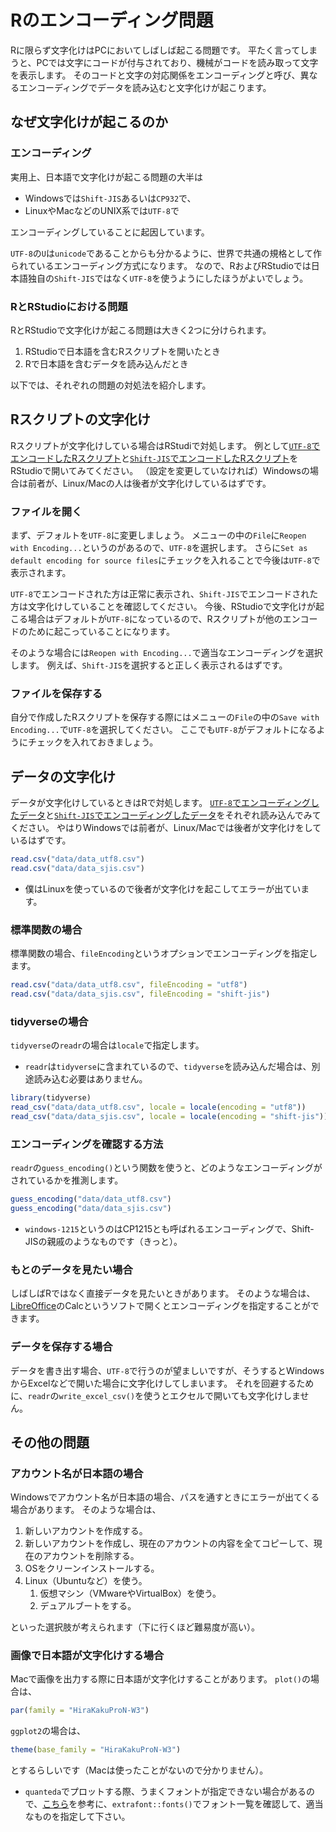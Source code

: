 # Rのエンコーディング問題 {#encoding-r}

Rに限らず文字化けはPCにおいてしばしば起こる問題です。
平たく言ってしまうと、PCでは文字にコードが付与されており、機械がコードを読み取って文字を表示します。
そのコードと文字の対応関係をエンコーディングと呼び、異なるエンコーディングでデータを読み込むと文字化けが起こります。

## なぜ文字化けが起こるのか

### エンコーディング

実用上、日本語で文字化けが起こる問題の大半は

- Windowsでは`Shift-JIS`あるいは`CP932`で、
- LinuxやMacなどのUNIX系では`UTF-8`で

エンコーディングしていることに起因しています。

`UTF-8`の`U`は`unicode`であることからも分かるように、世界で共通の規格として作られているエンコーディング方式になります。
なので、RおよびRStudioでは日本語独自の`Shift-JIS`ではなく`UTF-8`を使うようにしたほうがよいでしょう。

### RとRStudioにおける問題

RとRStudioで文字化けが起こる問題は大きく2つに分けられます。

1. RStudioで日本語を含むRスクリプトを開いたとき
1. Rで日本語を含むデータを読み込んだとき

以下では、それぞれの問題の対処法を紹介します。

## Rスクリプトの文字化け

Rスクリプトが文字化けしている場合はRStudiで対処します。
例として[`UTF-8`でエンコードしたRスクリプト](script/script_utf8.R)と[`Shift-JIS`でエンコードしたRスクリプト](script/script_sjis.R)をRStudioで開いてみてください。
（設定を変更していなければ）Windowsの場合は前者が、Linux/Macの人は後者が文字化けしているはずです。

### ファイルを開く

まず、デフォルトを`UTF-8`に変更しましょう。
メニューの中の`File`に`Reopen with Encoding...`というのがあるので、`UTF-8`を選択します。
さらに`Set as default encoding for source files`にチェックを入れることで今後は`UTF-8`で表示されます。

`UTF-8`でエンコードされた方は正常に表示され、`Shift-JIS`でエンコードされた方は文字化けしていることを確認してください。
今後、RStudioで文字化けが起こる場合はデフォルトが`UTF-8`になっているので、Rスクリプトが他のエンコードのために起こっていることになります。

そのような場合には`Reopen with Encoding...`で適当なエンコーディングを選択します。
例えば、`Shift-JIS`を選択すると正しく表示されるはずです。

### ファイルを保存する

自分で作成したRスクリプトを保存する際にはメニューの`File`の中の`Save with Encoding...`で`UTF-8`を選択してください。
ここでも`UTF-8`がデフォルトになるようにチェックを入れておきましょう。

## データの文字化け

データが文字化けしているときはRで対処します。
[`UTF-8`でエンコーディングしたデータ](data/data_utf8.csv)と[`Shift-JIS`でエンコーディングしたデータ](data/data_sjis.csv)をそれぞれ読み込んでみてください。
やはりWindowsでは前者が、Linux/Macでは後者が文字化けをしているはずです。

```r
read.csv("data/data_utf8.csv")
read.csv("data/data_sjis.csv")
```

- 僕はLinuxを使っているので後者が文字化けを起こしてエラーが出ています。

### 標準関数の場合

標準関数の場合、`fileEncoding`というオプションでエンコーディングを指定します。

```r
read.csv("data/data_utf8.csv", fileEncoding = "utf8")
read.csv("data/data_sjis.csv", fileEncoding = "shift-jis")
```

### tidyverseの場合

`tidyverse`の`readr`の場合は`locale`で指定します。

- `readr`は`tidyverse`に含まれているので、`tidyverse`を読み込んだ場合は、別途読み込む必要はありません。

```r
library(tidyverse)
read_csv("data/data_utf8.csv", locale = locale(encoding = "utf8"))
read_csv("data/data_sjis.csv", locale = locale(encoding = "shift-jis"))
```

### エンコーディングを確認する方法

`readr`の`guess_encoding()`という関数を使うと、どのようなエンコーディングがされているかを推測します。

```r
guess_encoding("data/data_utf8.csv")
guess_encoding("data/data_sjis.csv")
```

- `windows-1215`というのはCP1215とも呼ばれるエンコーディングで、Shift-JISの親戚のようなものです（きっと）。

### もとのデータを見たい場合

しばしばRではなく直接データを見たいときがあります。
そのような場合は、[LibreOffice](https://ja.libreoffice.org/)のCalcというソフトで開くとエンコーディングを指定することができます。

### データを保存する場合

データを書き出す場合、`UTF-8`で行うのが望ましいですが、そうするとWindowsからExcelなどで開いた場合に文字化けしてしまいます。
それを回避するために、`readr`の`write_excel_csv()`を使うとエクセルで開いても文字化けしません。

## その他の問題 {#Others}

### アカウント名が日本語の場合

Windowsでアカウント名が日本語の場合、パスを通すときにエラーが出てくる場合があります。
そのような場合は、

1. 新しいアカウントを作成する。
1. 新しいアカウントを作成し、現在のアカウントの内容を全てコピーして、現在のアカウントを削除する。
1. OSをクリーンインストールする。
1. Linux（Ubuntuなど）を使う。
    1. 仮想マシン（VMwareやVirtualBox）を使う。
    1. デュアルブートをする。

といった選択肢が考えられます（下に行くほど難易度が高い）。

### 画像で日本語が文字化けする場合

Macで画像を出力する際に日本語が文字化けすることがあります。
`plot()`の場合は、

```r
par(family = "HiraKakuProN-W3")
```

`ggplot2`の場合は、

```r
theme(base_family = "HiraKakuProN-W3")
```

とするらしいです（Macは使ったことがないので分かりません）。

- `quanteda`でプロットする際、うまくフォントが指定できない場合があるので、[こちら](https://github.com/quanteda/quanteda/issues/1317)を参考に、`extrafont::fonts()`でフォント一覧を確認して、適当なものを指定して下さい。